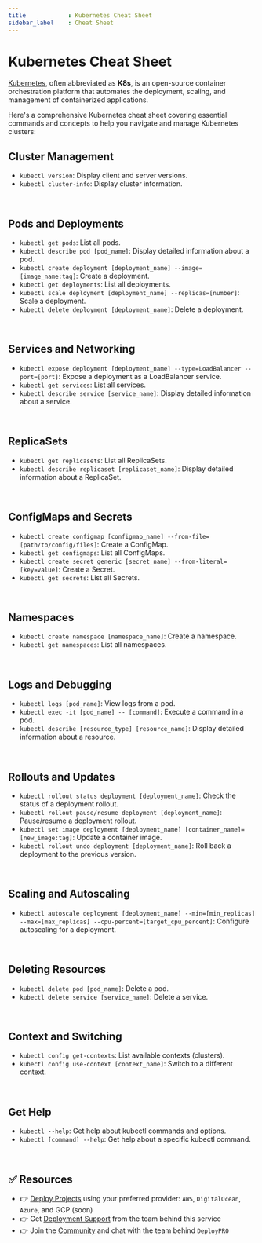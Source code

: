 ```yaml
---
title            : Kubernetes Cheat Sheet
sidebar_label    : Cheat Sheet
---
```


# Kubernetes Cheat Sheet

[Kubernetes](https://kubernetes.io/), often abbreviated as **K8s**, is an open-source container orchestration platform that automates the deployment, scaling, and management of containerized applications.

Here's a comprehensive Kubernetes cheat sheet covering essential commands and concepts to help you navigate and manage Kubernetes clusters:

## Cluster Management

- `kubectl version`: Display client and server versions.
- `kubectl cluster-info`: Display cluster information.

<br />

## Pods and Deployments

- `kubectl get pods`: List all pods.
- `kubectl describe pod [pod_name]`: Display detailed information about a pod.
- `kubectl create deployment [deployment_name] --image=[image_name:tag]`: Create a deployment.
- `kubectl get deployments`: List all deployments.
- `kubectl scale deployment [deployment_name] --replicas=[number]`: Scale a deployment.
- `kubectl delete deployment [deployment_name]`: Delete a deployment.

<br />

## Services and Networking

- `kubectl expose deployment [deployment_name] --type=LoadBalancer --port=[port]`: Expose a deployment as a LoadBalancer service.
- `kubectl get services`: List all services.
- `kubectl describe service [service_name]`: Display detailed information about a service.

<br />

## ReplicaSets

- `kubectl get replicasets`: List all ReplicaSets.
- `kubectl describe replicaset [replicaset_name]`: Display detailed information about a ReplicaSet.

<br />

## ConfigMaps and Secrets

- `kubectl create configmap [configmap_name] --from-file=[path/to/config/files]`: Create a ConfigMap.
- `kubectl get configmaps`: List all ConfigMaps.
- `kubectl create secret generic [secret_name] --from-literal=[key=value]`: Create a Secret.
- `kubectl get secrets`: List all Secrets.

<br />

## Namespaces

- `kubectl create namespace [namespace_name]`: Create a namespace.
- `kubectl get namespaces`: List all namespaces.

<br />

## Logs and Debugging

- `kubectl logs [pod_name]`: View logs from a pod.
- `kubectl exec -it [pod_name] -- [command]`: Execute a command in a pod.
- `kubectl describe [resource_type] [resource_name]`: Display detailed information about a resource.

<br />

## Rollouts and Updates

- `kubectl rollout status deployment [deployment_name]`: Check the status of a deployment rollout.
- `kubectl rollout pause/resume deployment [deployment_name]`: Pause/resume a deployment rollout.
- `kubectl set image deployment [deployment_name] [container_name]=[new_image:tag]`: Update a container image.
- `kubectl rollout undo deployment [deployment_name]`: Roll back a deployment to the previous version.

<br />

## Scaling and Autoscaling

- `kubectl autoscale deployment [deployment_name] --min=[min_replicas] --max=[max_replicas] --cpu-percent=[target_cpu_percent]`: Configure autoscaling for a deployment.

<br />

## Deleting Resources

- `kubectl delete pod [pod_name]`: Delete a pod.
- `kubectl delete service [service_name]`: Delete a service.

<br />

## Context and Switching

- `kubectl config get-contexts`: List available contexts (clusters).
- `kubectl config use-context [context_name]`: Switch to a different context.

<br />

## Get Help

- `kubectl --help`: Get help about kubectl commands and options.
- `kubectl [command] --help`: Get help about a specific kubectl command.

<br />

## ✅ Resources

- 👉 [Deploy Projects](https://deploypro.dev/) using your preferred provider: `AWS`, `DigitalOcean`, `Azure`, and GCP (soon)
- 👉 Get [Deployment Support](https://deploypro.dev/support/) from the team behind this service
- 👉 Join the [Community](https://discord.gg/qQhjQZhnur) and chat with the team behind `DeployPRO`

